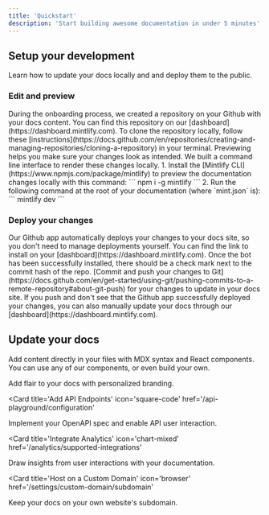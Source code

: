 ```yaml
---
title: 'Quickstart'
description: 'Start building awesome documentation in under 5 minutes'
---
```


## Setup your development

Learn how to update your docs locally and and deploy them to the public.

### Edit and preview

<AccordionGroup>
<Accordion icon='github' title='Clone your docs locally'>
  During the onboarding process, we created a repository on your Github with
  your docs content. You can find this repository on our
  [dashboard](https://dashboard.mintlify.com). To clone the repository
  locally, follow these
  [instructions](https://docs.github.com/en/repositories/creating-and-managing-repositories/cloning-a-repository)
  in your terminal.
</Accordion>

<Accordion icon='rectangle-terminal' title='Preview changes'>
  Previewing helps you make sure your changes look as intended. We built a
  command line interface to render these changes locally. 1. Install the
  [Mintlify CLI](https://www.npmjs.com/package/mintlify) to preview the
  documentation changes locally with this command: ``` npm i -g mintlify ```
  2. Run the following command at the root of your documentation (where
  `mint.json` is): ``` mintlify dev ```
</Accordion>
</AccordionGroup>

### Deploy your changes

<AccordionGroup>
<Accordion icon='message-bot' title='Install our Github app'>
  Our Github app automatically deploys your changes to your docs site, so you
  don't need to manage deployments yourself. You can find the link to install on
  your [dashboard](https://dashboard.mintlify.com). Once the bot has been
  successfully installed, there should be a check mark next to the commit hash
  of the repo.
</Accordion>

<Accordion icon='rocket' title='Push your changes'>
  [Commit and push your changes to
  Git](https://docs.github.com/en/get-started/using-git/pushing-commits-to-a-remote-repository#about-git-push)
  for your changes to update in your docs site. If you push and don't see that
  the Github app successfully deployed your changes, you can also manually
  update your docs through our [dashboard](https://dashboard.mintlify.com).
</Accordion>
</AccordionGroup>

## Update your docs

Add content directly in your files with MDX syntax and React components. You can use any of our components, or even build your own.

<CardGroup>
<Card title='Style Your Docs' icon='paintbrush' href='/settings/global'>
  Add flair to your docs with personalized branding.
</Card>

<Card
  title='Add API Endpoints'
  icon='square-code'
  href='/api-playground/configuration'
>
  Implement your OpenAPI spec and enable API user interaction.
</Card>

<Card
  title='Integrate Analytics'
  icon='chart-mixed'
  href='/analytics/supported-integrations'
>
  Draw insights from user interactions with your documentation.
</Card>

<Card
  title='Host on a Custom Domain'
  icon='browser'
  href='/settings/custom-domain/subdomain'
>
  Keep your docs on your own website's subdomain.
</Card>
</CardGroup>
